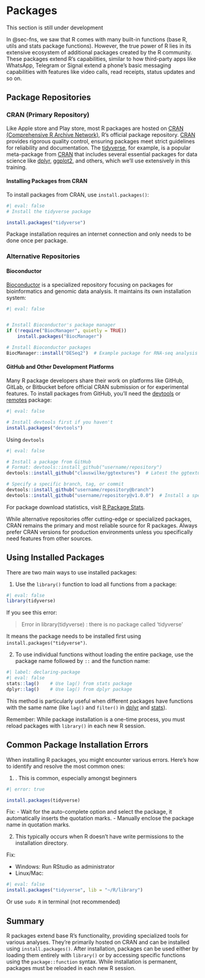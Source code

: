 # Packages {#sec-pkgs}

:::{.callout-caution appearance=minimal}
This section is still under development
:::

In @sec-fns, we saw that R comes with many built-in functions (base R, utils and stats package functions). However, the true power of R lies in its extensive ecosystem of additional packages created by the R community. These packages extend R's capabilities, similar to how third-party apps like WhatsApp, Telegram or Signal extend a phone's basic messaging capabilities with features like video calls, read receipts, status updates and so on.

## Package Repositories
### CRAN (Primary Repository)
Like Apple store and Play store, most R packages are hosted on [CRAN (Comprehensive R Archive Network)](https://cran.r-project.org/), R's official package repository. [CRAN](https://cran.r-project.org/) provides rigorous quality control, ensuring packages meet strict guidelines for reliability and documentation. The [tidyverse](https://www.tidyverse.org/), for example, is a popular meta-package from [CRAN](https://cran.r-project.org/) that includes several essential packages for data science like [dplyr](https://dplyr.tidyverse.org/), [ggplot2](https://ggplot2.tidyverse.org/), and others, which we'll use extensively in this training.

#### Installing Packages from CRAN
To install packages from CRAN, use `install.packages()`:

```r
#| eval: false
# Install the tidyverse package

install.packages("tidyverse")
```

:::{.callout-important appearance="minimal"}
Package installation requires an internet connection and only needs to be done once per package.
:::

### Alternative Repositories

#### Bioconductor
[Bioconductor](https://www.bioconductor.org/) is a specialized repository focusing on packages for bioinformatics and genomic data analysis. It maintains its own installation system:

```r
#| eval: false


# Install Bioconductor's package manager
if (!require("BiocManager", quietly = TRUE))
    install.packages("BiocManager")

# Install Bioconductor packages
BiocManager::install("DESeq2")  # Example package for RNA-seq analysis
```

#### GitHub and Other Development Platforms
Many R package developers share their work on platforms like GitHub, GitLab, or Bitbucket before official CRAN submission or for experimental features. To install packages from GitHub, you'll need the [devtools](https://devtools.r-lib.org/) or [remotes](https://remotes.r-lib.org/) package:

```r
#| eval: false

# Install devtools first if you haven't
install.packages("devtools")
```

Using `devtools`
```r
#| eval: false

# Install a package from GitHub
# Format: devtools::install_github("username/repository")
devtools::install_github("clauswilke/ggtextures")  # Latest the ggtexture package

# Specify a specific branch, tag, or commit
devtools::install_github("username/repository@branch")
devtools::install_github("username/repository@v1.0.0")  # Install a specific version
```

:::{.callout-note}
For package download statistics, visit [R Package Stats](https://r-universe.dev/packages).
:::


:::{.callout-important appearance="minimal"}
While alternative repositories offer cutting-edge or specialized packages, CRAN remains the primary and most reliable source for R packages. Always prefer CRAN versions for production environments unless you specifically need features from other sources.
:::

## Using Installed Packages
There are two main ways to use installed packages:

1. \textbf{Loading Entire Packages}
Use the `library()` function to load all functions from a package:
```r
#| eval: false
library(tidyverse)
```

If you see this error:

> Error in library(tidyverse) : there is no package called 'tidyverse'

It means the package needs to be installed first using `install.packages("tidyverse")`.

2. \textbf{Using Specific Functions}
To use individual functions without loading the entire package, use the package name followed by `::` and the function name:

```r
#| label: declaring-package
#| eval: false
stats::lag()    # Use lag() from stats package
dplyr::lag()    # Use lag() from dplyr package
```

This method is particularly useful when different packages have functions with the same name (like `lag()` and `filter()` in [dplyr](https://dplyr.tidyverse.org/) and [stats](https://stat.ethz.ch/R-manual/R-devel/library/stats/html/00Index.html)).

:::{.callout-important appearance="minimal"}
Remember: While package installation is a one-time process, you must reload packages with `library()` in each new R session.
:::

## Common Package Installation Errors
When installing R packages, you might encounter various errors. Here's how to identify and resolve the most common ones:

1. \textbf{Forgetting the quotation marks}.
This is common, especially amongst beginners
```r
#| error: true

install.packages(tidyverse)
```
Fix: 
- Wait for the auto-complete option and select the package, it automatically inserts the quotation marks.
- Manually enclose the package name in quotation marks.

2. \textbf{Permission Errors}
This typically occurs when R doesn't have write permissions to the installation directory.

Fix:

- Windows: Run RStudio as administrator
- Linux/Mac:
```r
#| eval: false
install.packages("tidyverse", lib = "~/R/library")
```

Or use `sudo R` in terminal (not recommended)


## Summary {.unnumbered}
R packages extend base R's functionality, providing specialized tools for various analyses. They're primarily hosted on CRAN and can be installed using `install.packages()`. After installation, packages can be used either by loading them entirely with `library()` or by accessing specific functions using the `package::function` syntax. While installation is permanent, packages must be reloaded in each new R session.
